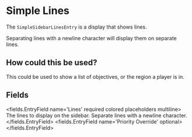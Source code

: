
# Simple Lines 

The `SimpleSidebarLinesEntry` is a display that shows lines.

Separating lines with a newline character will display them on separate lines.

## How could this be used?
This could be used to show a list of objectives, or the region a player is in.


## Fields

<fields.EntryField name='Lines' required colored placeholders multiline>
     The lines to display on the sidebar. Separate lines with a newline character.
</fields.EntryField>
<fields.EntryField name='Priority Override' optional>
</fields.EntryField>
